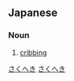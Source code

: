 ==Japanese==
{{ja-kanjitab|さく|へき|yomi=o}}

===Noun===
{{ja-noun|さくへき}}

# {{lb|ja|ethology|horses|sort=さくへき}} [[cribbing]]

[[Category:ja:Ethology|さくへき]]
[[Category:ja:Horses|さくへき]]